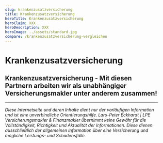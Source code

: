 ```yaml
---
slug: krankenzusatzversicherung
title: Krankenzusatzversicherung
heroTitle: Krankenzusatzversicherung
heroClaim: XXX
heroDescription: XXX
heroImage: ../assets/standard.jpg
compare: /krankenzusatzversicherung-vergleichen
---
```


<ProvenExpert />

# Krankenzusatzversicherung











<ContactAndCompareBox />
<ProvenExpert />

## Krankenzusatzversicherung - Mit diesen Partnern arbeiten wir als unabhängiger Versicherungsmakler unter anderem zusammen!

<InsurancesBox title='Krankenversicherungsgesellschaften'/>

---

_Diese Internetseite und deren Inhalte dient nur der vorläufigen Information und ist eine unverbindliche Orientierungshilfe. Lars-Peter Eckhardt | LPE Versicherungsmakler & Finanzmakler übernimmt keine Gewähr für die Vollständigkeit,
Richtigkeit und Aktualität der Informationen. Diese dienen ausschließlich der allgemeinen Information über eine Versicherung und mögliche Leistungs- und Schadensfälle._